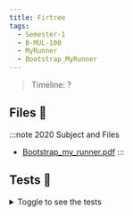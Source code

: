 ```yaml
---
title: Firtree
tags:
  - Semester-1
  - B-MUL-100
  - MyRunner
  - Bootstrap_MyRunner
---
```

> Timeline: ?


## Files 📂

:::note 2020 Subject and Files
- [Bootstrap_my_runner.pdf](https://github.com/Studio-17/Epitech-Subjects/raw/main/Semester-1/B-MUL-100/MyRunner/Bootstrap_MyRunner/Bootstrap_my_runner.pdf)
:::

## Tests 🤖
<details>
  <summary>Toggle to see the tests</summary>
  <div>
Yo
  </div>
</details>

